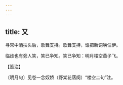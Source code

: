 ```yaml
---
---
---
```

title: 又
---







寻常中酒扶头后，歌舞支持。歌舞支持，谁把新词唤住伊。

临歧也有旁人笑，笑已争知。笑已争知：明月楼空燕子飞。





【笺注】


〔明月句〕见卷一念奴娇（野棠花落阕）“楼空二句”注。